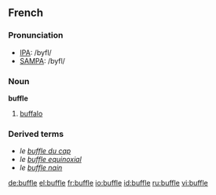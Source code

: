 ==French==

===Pronunciation===
*[[w:IPA|IPA]]: /byfl/
*[[w:SAMPA|SAMPA]]: /byfl/

===Noun===
'''buffle'''
# [[buffalo]]

===Derived terms===
* ''le [[buffle du cap]]''
* ''le [[buffle equinoxial]]''
* ''le [[buffle nain]]''

[[de:buffle]]
[[el:buffle]]
[[fr:buffle]]
[[io:buffle]]
[[id:buffle]]
[[ru:buffle]]
[[vi:buffle]]